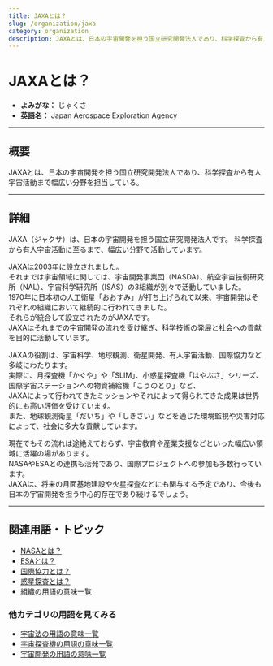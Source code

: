 ```yaml
---
title: JAXAとは？
slug: /organization/jaxa
category: organization
description: JAXAとは、日本の宇宙開発を担う国立研究開発法人であり、科学探査から有人宇宙活動まで幅広い分野を担当している。
---
```



<Head>
  <script type="application/ld+json">
    {`{
      "@context": "https://schema.org",
      "@type": "DefinedTerm",
      "name": "JAXAとは？",
      "inDefinedTermSet": "https://www.space-portal.org",
      "termCode": "organization/jaxa",
      "description": "JAXAとは、日本の宇宙開発を担う国立研究開発法人であり、科学探査から有人宇宙活動まで幅広い分野を担当している。",
      "url": "https://www.space-portal.org/docs/organization/jaxa"
    }`}
  </script>
</Head>

# JAXAとは？

- **よみがな：** じゃくさ  
- **英語名：** Japan Aerospace Exploration Agency  

---

## 概要

JAXAとは、日本の宇宙開発を担う国立研究開発法人であり、科学探査から有人宇宙活動まで幅広い分野を担当している。

---

## 詳細

JAXA（ジャクサ）は、日本の宇宙開発を担う国立研究開発法人です。
科学探査から有人宇宙活動に至るまで、幅広い分野で活動しています。

JAXAは2003年に設立されました。  
それまでは宇宙領域に関しては、宇宙開発事業団（NASDA）、航空宇宙技術研究所（NAL）、宇宙科学研究所（ISAS）の3組織が別々で活動していました。  
1970年に日本初の人工衛星「おおすみ」が打ち上げられて以来、宇宙開発はそれぞれの組織において継続的に行われてきました。  
それらが統合して設立されたのがJAXAです。  
JAXAはそれまでの宇宙開発の流れを受け継ぎ、科学技術の発展と社会への貢献を目的に活動しています。  

JAXAの役割は、宇宙科学、地球観測、衛星開発、有人宇宙活動、国際協力など多岐にわたります。  
実際に、月探査機「かぐや」や「SLIM」、小惑星探査機「はやぶさ」シリーズ、国際宇宙ステーションへの物資補給機「こうのとり」など、  
JAXAによって行われてきたミッションやそれによって得られてきた成果は世界的にも高い評価を受けています。  
また、地球観測衛星「だいち」や「しきさい」などを通じた環境監視や災害対応によって、社会に多大な貢献しています。  

現在でもその流れは途絶えておらず、宇宙教育や産業支援などといった幅広い領域に活躍の場があります。  
NASAやESAとの連携も活発であり、国際プロジェクトへの参加も多数行っています。  
JAXAは、将来の月面基地建設や火星探査などにも関与する予定であり、今後も日本の宇宙開発を担う中心的存在であり続けるでしょう。

---
## 関連用語・トピック

- [NASAとは？](/docs/organization/nasa)
- [ESAとは？](/docs/organization/esa)
- [国際協力とは？](/docs/policy/international-cooperation)
- [惑星探査とは？](/docs/explorer/type/planetary-explorer)
- [組織の用語の意味一覧](/docs/category/organization)

### 他カテゴリの用語を見てみる
- [宇宙法の用語の意味一覧](/docs/category/policy)
- [宇宙探査機の用語の意味一覧](/docs/category/explorer)
- [宇宙開発の用語の意味一覧](/docs/category/glossary)
